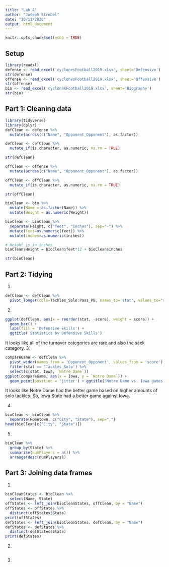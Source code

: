 ```yaml
---
title: "Lab 4"
author: "Joseph Strobel"
date: "10/11/2020"
output: html_document
---
```


```r
knitr::opts_chunk$set(echo = TRUE)
```
## Setup
```r
library(readxl)
defense <- read_excel('cyclonesFootball2019.xlsx', sheet='Defensive')
str(defense)
offense <- read_excel('cyclonesFootball2019.xlsx', sheet='Offensive')
str(offense)
bio <- read_excel('cyclonesFootball2019.xlsx', sheet='Biography')
str(bio)
```

## Part 1: Cleaning data
```r
library(tidyverse)
library(dplyr)
defClean <- defense %>% 
  mutate(across(c("Name", "Opponent_Opponent"), as.factor)) 

defClean <- defClean %>%
  mutate_if(is.character, as.numeric, na.rm = TRUE)

str(defClean)

offClean <- offense %>% 
  mutate(across(c("Name", "Opponent_Opponent"), as.factor)) 

offClean <- offClean %>%
  mutate_if(is.character, as.numeric, na.rm = TRUE)

str(offClean)

bioClean <- bio %>%
  mutate(Name = as.factor(Name)) %>%
  mutate(Weight = as.numeric(Weight))

bioClean <- bioClean %>%
  separate(Height, c("feet", "inches"), sep="-") %>%
  mutate(feet=as.numeric(feet)) %>%
  mutate(inches=as.numeric(inches))

# Height is in inches
bioClean$Height = bioClean$feet*12 + bioClean$inches

str(bioClean)
```

## Part 2: Tidying
1.
```r
defClean <- defClean %>%
  pivot_longer(cols=Tackles_Solo:Pass_PB, names_to='stat', values_to="score")
```

2. 
```r
ggplot(defClean, aes(x = reorder(stat, -score), weight = score)) +
  geom_bar() +
  labs(fill = 'Defensive Skills') +
  ggtitle('Statistics by Defensive Skills')
```

It looks like all of the turnover categories are rare and also the sack category. 
3. 
```r
compareGame <- defClean %>%
  pivot_wider(names_from = 'Opponent_Opponent', values_from = 'score') %>%
  filter(stat == 'Tackles_Solo') %>%
  select(c(stat, Iowa, `Notre Dame`))
ggplot(compareGame, aes(x = Iowa, y = `Notre Dame`)) +
  geom_point(position = 'jitter') + ggtitle("Notre Dame vs. Iowa games solo tackles")
```

It looks like Notre Dame had the better game based on higher amounts of solo tackles. So, Iowa State had a better game against Iowa. 

4. 
```r
bioClean <- bioClean %>%
  separate(Hometown, c("City", "State"), sep=",")
head(bioClean[c("City", "State")])
```

5. 
```r
bioClean %>%
  group_by(State) %>%
  summarise(numPlayers = n()) %>%
  arrange(desc(numPlayers))
```


## Part 3: Joining data frames
1.
```r
bioCleanStates <- bioClean %>%
  select(Name, State)
offStates <- left_join(bioCleanStates, offClean, by = "Name")
offStates <- offStates %>%
  distinct(offStates$State)
print(offStates)
defStates <- left_join(bioCleanStates, defClean, by = "Name")
defStates <- defStates %>%
  distinct(defStates$State)
print(defStates)
```


2.
```r

```


3.
```r

```